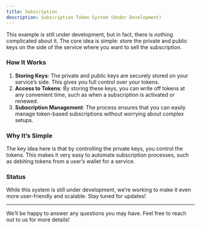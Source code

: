 ```yaml
---
title: Subscription
description: Subscription Token System (Under Development)
---
```


This example is still under development, but in fact, there is nothing complicated about it. The core idea is simple: store the private and public keys on the side of the service where you want to sell the subscription.

### How It Works

1. **Storing Keys**: The private and public keys are securely stored on your service’s side. This gives you full control over your tokens.
2. **Access to Tokens**: By storing these keys, you can write off tokens at any convenient time, such as when a subscription is activated or renewed.
3. **Subscription Management**: The process ensures that you can easily manage token-based subscriptions without worrying about complex setups.

### Why It’s Simple

The key idea here is that by controlling the private keys, you control the tokens. This makes it very easy to automate subscription processes, such as debiting tokens from a user’s wallet for a service.

### Status

While this system is still under development, we’re working to make it even more user-friendly and scalable. Stay tuned for updates!

---

We’ll be happy to answer any questions you may have. Feel free to reach out to us for more details!


